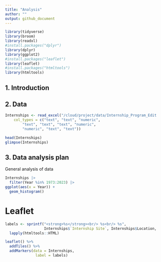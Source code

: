 ```yaml
---
title: "Analysis"
author: ""
output: github_document
---
```


```r
library(tidyverse)
library(broom)
library(readxl)
#install.packages("dplyr")
library(dplyr)
library(ggplot2)
#install.packages("leaflet")
library(leaflet)
#install.packages("htmltools")
library(htmltools)
```

## 1. Introduction



## 2. Data

```r
Internships <- read_excel("/cloud/project/data/Internship_Program_Edit.xlsx", 
    col_types = c("text", "text", "numeric", 
        "text", "text", "text", "numeric", 
        "numeric", "text", "text"))

head(Internships)
glimpse(Internships)
```


## 3. Data analysis plan

General analysis of data

```r
Internships |>
  filter(Year %in% 1973:2023) |>
ggplot(aes(x = Year)) +
  geom_histogram()
```


# Leaflet

```r

labels <- sprintf("<strong>%s</strong><br/> %s<br/> %s", 
                  Internships$`Internship Site`, Internships$Location, Internships$Year) |>
  lapply(htmltools::HTML)
```


``` r
leaflet() %>%
  addTiles() %>%
  addMarkers(data = Internships,
              label = labels) 
```

